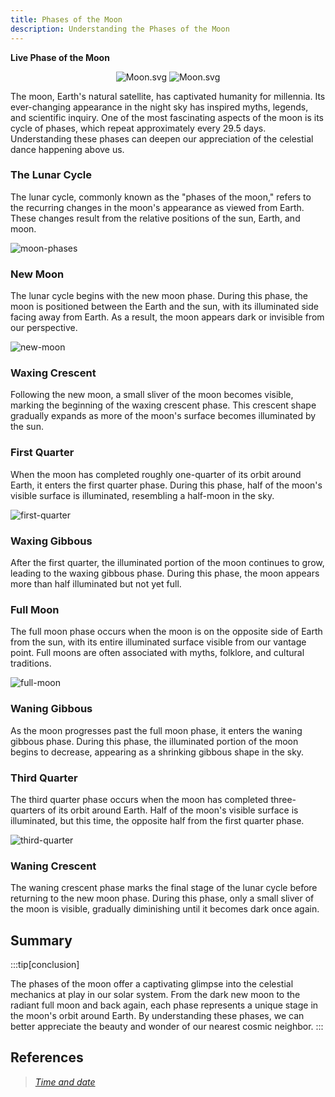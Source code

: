 ```yaml
---
title: Phases of the Moon
description: Understanding the Phases of the Moon
---
```








<!-- ## Live Phase of the Moon -->

<BrowserWindow>

**Live Phase of the Moon**

<div align="center">

![Moon.svg](https://moon-svg.minung.dev/moon.svg?size=150&theme=basic&rotate=0)
![Moon.svg](https://moon-svg.minung.dev/moon.svg?size=150&theme=ray&rotate=0)

</div>

The moon, Earth's natural satellite, has captivated humanity for millennia. Its ever-changing appearance in the night sky has inspired myths, legends, and scientific inquiry. One of the most fascinating aspects of the moon is its cycle of phases, which repeat approximately every 29.5 days. Understanding these phases can deepen our appreciation of the celestial dance happening above us.

</BrowserWindow>


### The Lunar Cycle

The lunar cycle, commonly known as the "phases of the moon," refers to the recurring changes in the moon's appearance as viewed from Earth. These changes result from the relative positions of the sun, Earth, and moon.


![moon-phases](/img/space/moon-phases.png)



### New Moon

The lunar cycle begins with the new moon phase. During this phase, the moon is positioned between the Earth and the sun, with its illuminated side facing away from Earth. As a result, the moon appears dark or invisible from our perspective.

![new-moon](/img/space/moon-phase-new-moon.png)


### Waxing Crescent

Following the new moon, a small sliver of the moon becomes visible, marking the beginning of the waxing crescent phase. This crescent shape gradually expands as more of the moon's surface becomes illuminated by the sun.

### First Quarter

When the moon has completed roughly one-quarter of its orbit around Earth, it enters the first quarter phase. During this phase, half of the moon's visible surface is illuminated, resembling a half-moon in the sky.

![first-quarter](/img/space/moon-phase-first-quarter.png)

### Waxing Gibbous

After the first quarter, the illuminated portion of the moon continues to grow, leading to the waxing gibbous phase. During this phase, the moon appears more than half illuminated but not yet full.

### Full Moon

The full moon phase occurs when the moon is on the opposite side of Earth from the sun, with its entire illuminated surface visible from our vantage point. Full moons are often associated with myths, folklore, and cultural traditions.

![full-moon](/img/space/moon-phase-full-moon.png)

### Waning Gibbous

As the moon progresses past the full moon phase, it enters the waning gibbous phase. During this phase, the illuminated portion of the moon begins to decrease, appearing as a shrinking gibbous shape in the sky.

### Third Quarter

The third quarter phase occurs when the moon has completed three-quarters of its orbit around Earth. Half of the moon's visible surface is illuminated, but this time, the opposite half from the first quarter phase.

![third-quarter](/img/space/moon-phase-third-quarter.png)

### Waning Crescent

The waning crescent phase marks the final stage of the lunar cycle before returning to the new moon phase. During this phase, only a small sliver of the moon is visible, gradually diminishing until it becomes dark once again.

## Summary

:::tip[conclusion]

The phases of the moon offer a captivating glimpse into the celestial mechanics at play in our solar system. From the dark new moon to the radiant full moon and back again, each phase represents a unique stage in the moon's orbit around Earth. By understanding these phases, we can better appreciate the beauty and wonder of our nearest cosmic neighbor.
:::

## References

> _[Time and date](https://www.timeanddate.com/astronomy/moon/phases.html)_
